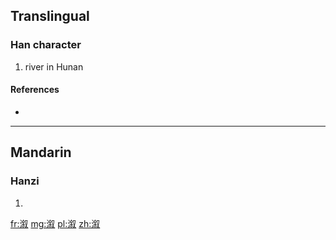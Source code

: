 {{also|漵}}
==Translingual==

===Han character===
{{Han char|rn=85|rad=水|as=09|sn=12|four=|canj=EODE,XEODE}}

# river in Hunan

====References====
* {{Han ref|kx=0639.111|hdz=31681.110|uh=6E86|ud=28294}}

----

==Mandarin==

===Hanzi===
{{cmn-hanzi|tra=漵|pin=[[lóu]] ([[lou2]]), [[xù]] ([[xu4]])|wg=lou<sup>2</sup>, hsü<sup>4</sup>}}

# {{defn|lang=cmn|sort=水09}}

[[fr:溆]]
[[mg:溆]]
[[pl:溆]]
[[zh:溆]]